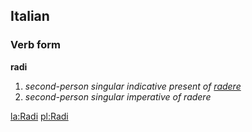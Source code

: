 ==Italian==
===Verb form===
'''radi'''

# ''second-person singular indicative present of [[radere]]''
# ''second-person singular imperative of radere''

[[la:Radi]]
[[pl:Radi]]